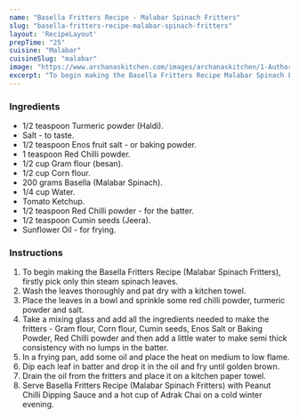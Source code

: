 ---
name: "Basella Fritters Recipe - Malabar Spinach Fritters"
slug: "basella-fritters-recipe-malabar-spinach-fritters"
layout: 'RecipeLayout'
prepTime: "25"
cuisine: "Malabar"
cuisineSlug: "malabar"
image: "https://www.archanaskitchen.com/images/archanaskitchen/1-Author/ruby_pathak-yahoo.com/Basella_Blossom_Fritters.jpg"
excerpt: "To begin making the Basella Fritters Recipe Malabar Spinach Fritters, firstly pick only thin steam spinach leaves"
---

### Ingredients

- 1/2 teaspoon Turmeric powder (Haldi).
- Salt - to taste.
- 1/2 teaspoon Enos fruit salt - or baking powder.
- 1 teaspoon Red Chilli powder.
- 1/2 cup Gram flour (besan).
- 1/2 cup Corn flour.
- 200 grams Basella (Malabar Spinach).
- 1/4 cup Water.
- Tomato Ketchup.
- 1/2 teaspoon Red Chilli powder - for the batter.
- 1/2 teaspoon Cumin seeds (Jeera).
- Sunflower Oil - for frying.

### Instructions

1. To begin making the Basella Fritters Recipe (Malabar Spinach Fritters), firstly pick only thin steam spinach leaves.
1. Wash the leaves thoroughly and pat dry with a kitchen towel.
1. Place the leaves in a bowl and sprinkle some red chilli powder, turmeric powder and salt.
1. Take a mixing glass and add all the ingredients needed to make the fritters - Gram flour, Corn flour, Cumin seeds, Enos Salt or Baking Powder, Red Chilli powder and then add a little water to make semi thick consistency with no lumps in the batter.
1. In a frying pan, add some oil and place the heat on medium to low flame.
1. Dip each leaf in batter and drop it in the oil and fry until golden brown.
1. Drain the oil from the fritters and place it on a kitchen paper towel.
1. Serve Basella Fritters Recipe (Malabar Spinach Fritters) with Peanut Chilli Dipping Sauce and a hot cup of Adrak Chai on a cold winter evening.
